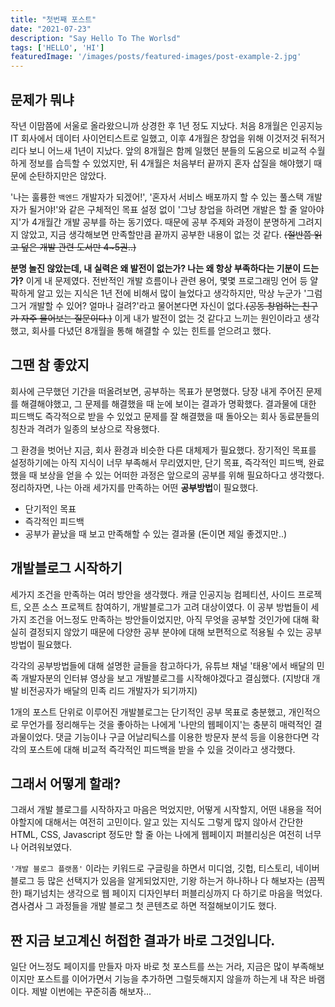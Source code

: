 ```yaml
---
title: "첫번째 포스트"
date: "2021-07-23"
description: "Say Hello To The Worlsd"
tags: ['HELLO', 'HI']
featuredImage: '/images/posts/featured-images/post-example-2.jpg'
---
```


## 문제가 뭐냐

작년 이맘쯤에 서울로 올라왔으니까 상경한 후 1년 정도 지났다. 처음 8개월은 인공지능 IT 회사에서 데이터 사이언티스트로 일했고, 이후 4개월은 창업을 위해 이것저것 뒤적거리다 보니 어느새 1년이 지났다. 앞의 8개월은 함께 일했던 분들의 도움으로 비교적 수월하게 정보를 습득할 수 있었지만, 뒤 4개월은 처음부터 끝까지 혼자 삽질을 해야했기 때문에 순탄하지만은 않았다.

'나는 훌륭한 `백엔드` 개발자가 되겠어!', '혼자서 서비스 배포까지 할 수 있는 풀스택 개발자가 될거야!'와 같은 구체적인 목표 설정 없이 '그냥 창업을 하려면 개발은 할 줄 알아야지'가 4개월간 개발 공부를 하는 동기였다. 때문에 공부 주제와 과정이 분명하게 그려지지 않았고, 지금 생각해보면 만족할만큼 끝까지 공부한 내용이 없는 것 같다. ~~(절반쯤 읽고 덮은 개발 관련 도서만 4~5권..)~~ 

**분명 놀진 않았는데, 내 실력은 왜 발전이 없는가? 나는 왜 항상 부족하다는 기분이 드는가?** 이게 내 문제였다. 전반적인 개발 흐름이나 관련 용어, 몇몇 프로그래밍 언어 등 얄팍하게 알고 있는 지식은 1년 전에 비해서 많이 늘었다고 생각하지만, 막상 누군가 '그럼 그거 개발할 수 있어? 얼마나 걸려?'라고 물어본다면 자신이 없다.~~(공동 창업하는 친구가 자주 물어보는 질문이다.)~~ 이게 내가 발전이 없는 것 같다고 느끼는 원인이라고 생각했고, 회사를 다녔던 8개월을 통해 해결할 수 있는 힌트를 얻으려고 했다.

## 그땐 참 좋았지

회사에 근무했던 기간을 떠올려보면, 공부하는 목표가 분명했다. 당장 내게 주어진 문제를 해결해야했고, 그 문제를 해결했을 때 눈에 보이는 결과가 명확했다. 결과물에 대한 피드백도 즉각적으로 받을 수 있었고 문제를 잘 해결했을 때 돌아오는 회사 동료분들의 칭찬과 격려가 일종의 보상으로 작용했다.

그 환경을 벗어난 지금, 회사 환경과 비슷한 다른 대체제가 필요했다. 장기적인 목표를 설정하기에는 아직 지식이 너무 부족해서 무리였지만, 단기 목표, 즉각적인 피드백, 완료했을 때 보상을 얻을 수 있는 어떠한 과정은 앞으로의 공부를 위해 필요하다고 생각했다. 정리하자면, 나는 아래 세가지를 만족하는 어떤 **공부방법**이 필요했다.

- 단기적인 목표
- 즉각적인 피드백
- 공부가 끝났을 때 보고 만족해할 수 있는 결과물 (돈이면 제일 좋겠지만..)

## 개발블로그 시작하기

세가지 조건을 만족하는 여러 방안을 생각했다. 캐글 인공지능 컴페티션, 사이드 프로젝트, 오픈 소스 프로젝트 참여하기, 개발블로그가 고려 대상이였다. 이 공부 방법들이 세가지 조건을 어느정도 만족하는 방안들이었지만, 아직 무엇을 공부할 것인가에 대해 확실히 결정되지 않았기 때문에 다양한 공부 분야에 대해 보편적으로 적용될 수 있는 공부 방법이 필요했다.

각각의 공부방법들에 대해 설명한 글들을 참고하다가, 유튜브 채널 '태용'에서 배달의 민족 개발자분의 인터뷰 영상을 보고 개발블로그를 시작해야겠다고 결심했다. (지방대 개발 비전공자가 배달의 민족 리드 개발자가 되기까지)

1개의 포스트 단위로 이루어진 개발블로그는 단기적인 공부 목표로 충분했고, 개인적으로 무언가를 정리해두는 것을 좋아하는 나에게 '나만의 웹페이지'는 충분히 매력적인 결과물이었다. 댓글 기능이나 구글 어날리틱스를 이용한 방문자 분석 등을 이용한다면 각각의 포스트에 대해 비교적 즉각적인 피드백을 받을 수 있을 것이라고 생각했다.

## 그래서 어떻게 할래?

그래서 개발 블로그를 시작하자고 마음은 먹었지만, 어떻게 시작할지, 어떤 내용을 적어야할지에 대해서는 여전히 고민이다. 알고 있는 지식도 그렇게 많지 않아서 간단한 HTML, CSS, Javascript 정도만 할 줄 아는 나에게 웹페이지 퍼블리싱은 여전히 너무나 어려워보였다.

`'개발 블로그 플랫폼'` 이라는 키워드로 구글링을 하면서 미디엄, 깃헙, 티스토리, 네이버 블로그 등 많은 선택지가 있음을 알게되었지만, 기왕 하는거 하나하나 다 해보자는 (끔찍한) 패기넘치는 생각으로 웹 페이지 디자인부터 퍼블리싱까지 다 하기로 마음을 먹었다. 겸사겸사 그 과정들을 개발 블로그 첫 콘텐츠로 하면 적절해보이기도 했다.

## 짠 지금 보고계신 허접한 결과가 바로 그것입니다.

일단 어느정도 페이지를 만들자 마자 바로 첫 포스트를 쓰는 거라, 지금은 많이 부족해보이지만 포스트를 이어가면서 기능을 추가하면 그럴듯해지지 않을까 하는게 내 작은 바램이다. 제발 이번에는 꾸준히좀 해보자...